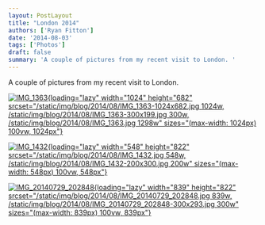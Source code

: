 ```yaml
---
layout: PostLayout
title: "London 2014"
authors: ['Ryan Fitton']
date: '2014-08-03'
tags: ['Photos']
draft: false
summary: 'A couple of pictures from my recent visit to London. '
---
```


A couple of pictures from my recent visit to London.

[![IMG_1363](/static/img/blog/2014/08/IMG_1363-1024x682.jpg){loading="lazy" width="1024" height="682" srcset="/static/img/blog/2014/08/IMG_1363-1024x682.jpg 1024w, /static/img/blog/2014/08/IMG_1363-300x199.jpg 300w, /static/img/blog/2014/08/IMG_1363.jpg 1298w" sizes="(max-width: 1024px) 100vw, 1024px"}](https://plus.google.com/photos/116051960176286458855/albums/6043307099496341281/6043307108534286562)

[![IMG_1432](/static/img/blog/2014/08/IMG_1432.jpg){loading="lazy" width="548" height="822" srcset="/static/img/blog/2014/08/IMG_1432.jpg 548w, /static/img/blog/2014/08/IMG_1432-200x300.jpg 200w" sizes="(max-width: 548px) 100vw, 548px"}](https://plus.google.com/photos/+RyanFittonUK/albums/6043307099496341281/6043315444343215970)

[![IMG_20140729_202848](/static/img/blog/2014/08/IMG_20140729_202848.jpg){loading="lazy" width="839" height="822" srcset="/static/img/blog/2014/08/IMG_20140729_202848.jpg 839w, /static/img/blog/2014/08/IMG_20140729_202848-300x293.jpg 300w" sizes="(max-width: 839px) 100vw, 839px"}](https://plus.google.com/photos/+RyanFittonUK/albums/6043307099496341281/6043346165824561378)

 
